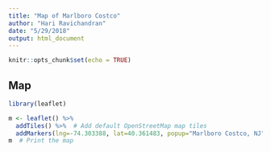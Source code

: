 ```yaml
---
title: "Map of Marlboro Costco"
author: "Hari Ravichandran"
date: "5/29/2018"
output: html_document
---
```


```r
knitr::opts_chunk$set(echo = TRUE)
```

## Map
```r
library(leaflet)

m <- leaflet() %>%
  addTiles() %>%  # Add default OpenStreetMap map tiles
  addMarkers(lng=-74.303388, lat=40.361483, popup="Marlboro Costco, NJ")
m  # Print the map
```

